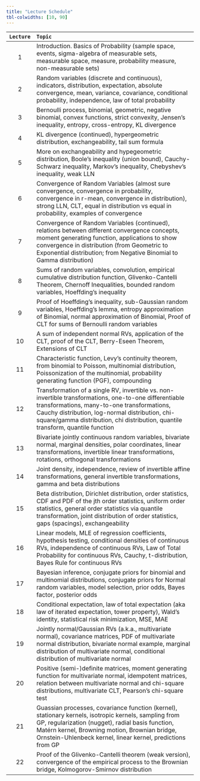 ```yaml
---
title: "Lecture Schedule"
tbl-colwidths: [10, 90]
---
```


|`Lecture`| `Topic` |
|:---------:|:------------------------------------------------------------------------------|
| 1 | Introduction.  Basics of Probability (sample space, events, sigma-algebra of measurable sets, measurable space, measure, probability measure, non-measurable sets) |
| 2 | Random variables (discrete and continuous), indicators, distribution, expectation, absolute convergence, mean, variance, covariance, conditional probability, independence, law of total probability |
| 3 | Bernoulli process, binomial, geometric, negative binomial, convex functions, strict convexity, Jensen's inequality, entropy, cross-entropy, KL divergence |
| 4 | KL divergence (continued), hypergeometric distribution, exchangeability, tail sum formula |
| 5 | More on exchangeability and hypegeometric distribution, Boole's inequality (union bound), Cauchy-Schwarz inequality, Markov's inequality, Chebyshev's inequality, weak LLN |
| 6 | Convergence of Random Variables (almost sure convergence, convergence in probability, convergence in r-mean, convergence in distribution), strong LLN, CLT, equal in distribution vs equal in probability, examples of convergence |
| 7 | Convergence of Random Variables (continued), relations between different convergence concepts, moment generating function, applications to show convergence in distribution  (from Geometric to Exponential distribution; from Negative Binomial to Gamma distribution) |
| 8 | Sums of random variables, convolution, empirical cumulative distribution function, Glivenko-Cantelli Theorem, Chernoff Inequalities, bounded random variables, Hoeffding's inequality |
| 9 | Proof of Hoeffding's inequality, sub-Gaussian random variables, Hoeffding's lemma, entropy approximation of Binomial, normal approximation of Binomial, Proof of CLT for sums of Bernoulli random variables |
| 10 | A sum of independent normal RVs, application of the CLT, proof of the CLT, Berry-Eseen Theorem, Extensions of CLT |
| 11 | Characteristic function, Levy's continuity theorem, from binomial to Poisson, multinomial distribution, Poissonization of the multinomial, probability generating function (PGF), compounding |
| 12 | Transformation of a single RV, invertible vs. non-invertible transformations, one-to-one differentiable transformations, many-to-one transformations, Cauchy distribution, log-normal distribution, chi-square/gamma distribution, chi distribution, quantile transform, quantile function | 
| 13 | Bivariate jointly continuous random variables, bivariate normal, marginal densities, polar coordinates, linear transformations, invertible linear transformations, rotations, orthogonal transformations | 
| 14 | Joint density, independence, review of invertible affine transformations, general invertible transformations, gamma and beta distributions |
| 15 | Beta distribution, Dirichlet distribution, order statistics, CDF and PDF of the jth order statistics, uniform order statistics, general order statistics via quantile transformation, joint distribution of order statistics, gaps (spacings), exchangeability |
| 16 | Linear models, MLE of regression coefficients, hypothesis testing, conditional densities of continuous RVs, independence of continuous RVs, Law of Total Probability for continuous RVs, Cauchy, t-distribution, Bayes Rule for continuous RVs |
| 17 | Bayesian inference, conjugate priors for binomial and multinomial distributions, conjugate priors for Normal random variables, model selection, prior odds, Bayes factor, posterior odds |
| 18 | Conditional expectation, law of total expectation (aka law of iterated expectation, tower property), Wald's identity, statistical risk minimization, MSE, MAE |
| 19 | Jointly normal/Gaussian RVs (a.k.a., multivariate normal), covariance matrices, PDF of multivariate normal distribution, bivariate normal example, marginal distribution of multivariate normal, conditional distribution of multivariate normal |
| 20 | Positive (semi-)definite matrices, moment generating function for multivariate normal, idempotent matrices, relation between multivariate normal and chi-square distributions, multivariate CLT, Pearson's chi-square test |
| 21 | Guassian processes, covariance function (kernel), stationary kernels, isotropic kernels, sampling from GP, regularization (nugget), radial basis function, Matérn kernel, Browning motion, Brownian bridge, Ornstein-Uhlenbeck kernel, linear kernel, predictions from GP | 
| 22 | Proof of the Glivenko-Cantelli theorem (weak version), convergence of the empirical process to the Brownian bridge, Kolmogorov-Smirnov distribution |
